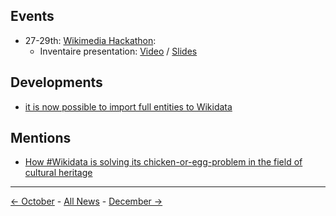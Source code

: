 <!-- LANG:EN, title="November 2018"-->

== Events ==

* 27-29th: [https://meta.wikimedia.org/wiki/WikiCite_2018 Wikimedia Hackathon]:
** Inventaire presentation: [https://www.youtube.com/watch?v=4CZDJ2uHrTk&t=3864 Video] / [https://inventaire.github.io/wikicite-2018 Slides]

== Developments ==

* [https://github.com/inventaire/inventaire/issues/104 it is now possible to import full entities to Wikidata]

== Mentions ==

* [https://www.societybyte.swiss/2018/11/07/how-wikidata-is-solving-its-chicken-or-egg-problem-in-the-field-of-cultural-heritage/ How #Wikidata is solving its chicken-or-egg-problem in the field of cultural heritage]

<hr>

[[October 2018|← October]] - [[News|All News]] - [[December 2018|December →]]

